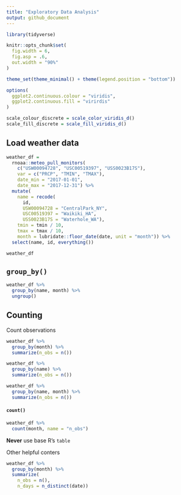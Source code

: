 ```yaml
---
title: "Exploratory Data Analysis"
output: github_document
---
```


```r
library(tidyverse)

knitr::opts_chunk$set(
  fig.width = 6, 
  fig.asp = .6, 
  out.width = "90%"
)

theme_set(theme_minimal() + theme(legend.position = "bottom"))

options(
  ggplot2.continuous.colour = "viridis", 
  ggplot2.continuous.fill = "virirdis"
)

scale_colour_discrete = scale_color_viridis_d()
scale_fill_discrete = scale_fill_viridis_d()
```

## Load weather data

```r
weather_df = 
  rnoaa::meteo_pull_monitors(
    c("USW00094728", "USC00519397", "USS0023B17S"),
    var = c("PRCP", "TMIN", "TMAX"), 
    date_min = "2017-01-01",
    date_max = "2017-12-31") %>%
  mutate(
    name = recode(
      id, 
      USW00094728 = "CentralPark_NY", 
      USC00519397 = "Waikiki_HA",
      USS0023B17S = "Waterhole_WA"),
    tmin = tmin / 10,
    tmax = tmax / 10,
    month = lubridate::floor_date(date, unit = "month")) %>%
  select(name, id, everything())

weather_df
```

## `group_by()`

```r
weather_df %>% 
  group_by(name, month) %>% 
  ungroup()
```

## Counting

Count observations

```r
weather_df %>% 
  group_by(month) %>% 
  summarize(n_obs = n())
```

```r
weather_df %>% 
  group_by(name) %>% 
  summarize(n_obs = n())
```

```r
weather_df %>% 
  group_by(name, month) %>% 
  summarize(n_obs = n())
```

#### `count()`

```r
weather_df %>% 
  count(month, name = "n_obs")
```

**Never** use base R's `table`

Other helpful conters

```r
weather_df %>% 
  group_by(month) %>% 
  summarize(
    n_obs = n(),
    n_days = n_distinct(date))
```





















